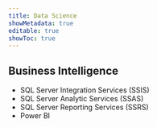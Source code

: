 ```yaml
---
title: Data Science
showMetadata: true
editable: true
showToc: true
---
```



## Business Intelligence

- SQL Server Integration Services (SSIS)
- SQL Server Analytic Services (SSAS)
- SQL Server Reporting Services (SSRS)
- Power BI
